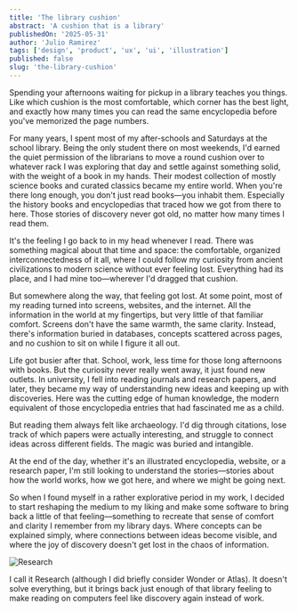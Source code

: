 ```yaml
---
title: 'The library cushion'
abstract: 'A cushion that is a library'
publishedOn: '2025-05-31'
author: 'Julio Ramirez'
tags: ['design', 'product', 'ux', 'ui', 'illustration']
published: false
slug: 'the-library-cushion'
---
```


Spending your afternoons waiting for pickup in a library teaches you things. Like which cushion is the most comfortable, which corner has the best light, and exactly how many times you can read the same encyclopedia before you've memorized the page numbers.

For many years, I spent most of my after-schools and Saturdays at the school library. Being the only student there on most weekends, I'd earned the quiet permission of the librarians to move a round cushion over to whatever rack I was exploring that day and settle against something solid, with the weight of a book in my hands. Their modest collection of mostly science books and curated classics became my entire world. When you're there long enough, you don't just read books—you inhabit them. Especially the history books and encyclopedias that traced how we got from there to here. Those stories of discovery never got old, no matter how many times I read them.

It's the feeling I go back to in my head whenever I read. There was something magical about that time and space: the comfortable, organized interconnectedness of it all, where I could follow my curiosity from ancient civilizations to modern science without ever feeling lost. Everything had its place, and I had mine too—wherever I'd dragged that cushion.

But somewhere along the way, that feeling got lost. At some point, most of my reading turned into screens, websites, and the internet. All the information in the world at my fingertips, but very little of that familiar comfort. Screens don't have the same warmth, the same clarity. Instead, there's information buried in databases, concepts scattered across pages, and no cushion to sit on while I figure it all out.

Life got busier after that. School, work, less time for those long afternoons with books. But the curiosity never really went away, it just found new outlets. In university, I fell into reading journals and research papers, and later, they became my way of understanding new ideas and keeping up with discoveries. Here was the cutting edge of human knowledge, the modern equivalent of those encyclopedia entries that had fascinated me as a child.

But reading them always felt like archaeology. I'd dig through citations, lose track of which papers were actually interesting, and struggle to connect ideas across different fields. The magic was buried and intangible.

At the end of the day, whether it's an illustrated encyclopedia, website, or a research paper, I'm still looking to understand the stories—stories about how the world works, how we got here, and where we might be going next.

So when I found myself in a rather explorative period in my work, I decided to start reshaping the medium to my liking and make some software to bring back a little of that feeling—something to recreate that sense of comfort and clarity I remember from my library days. Where concepts can be explained simply, where connections between ideas become visible, and where the joy of discovery doesn't get lost in the chaos of information.

<Image
  src="/images/blog/the-library-cushion/research-1.png"
  alt="Research"
  width={1000}
  height={1000}
/>

I call it Research (although I did briefly consider Wonder or Atlas). It doesn't solve everything, but it brings back just enough of that library feeling to make reading on computers feel like discovery again instead of work.

